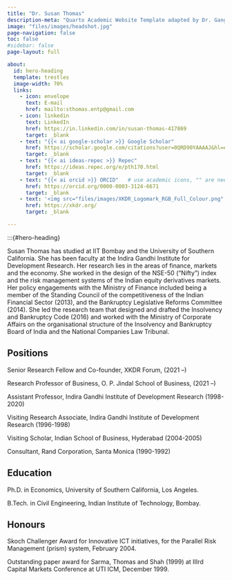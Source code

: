 ```yaml
---
title: "Dr. Susan Thomas"
description-meta: "Quarto Academic Website Template adapted by Dr. Gang He"
image: "files/images/headshot.jpg"
page-navigation: false
toc: false
#sidebar: false
page-layout: full

about:
  id: hero-heading
  template: trestles
  image-width: 70%
  links:
    - icon: envelope
      text: E-mail
      href: mailto:sthomas.entp@gmail.com  
    - icon: linkedin
      text: LinkedIn
      href: https://in.linkedin.com/in/susan-thomas-417869
      target: _blank
    - text: "{{< ai google-scholar >}} Google Scholar"
      href: https://scholar.google.com/citations?user=0QRD90YAAAAJ&hl=en
      target: _blank
    - text: "{{< ai ideas-repec >}} Repec"
      href: https://ideas.repec.org/e/pth170.html
      target: _blank
    - text: "{{< ai orcid >}} ORCID"   # use academic icons, "" are needed, you also need to install the fontawesome extension
      href: https://orcid.org/0000-0003-3124-6671
      target: _blank
    - text: '<img src="files/images/XKDR_Logomark_RGB_Full_Colour.png" alt="XKDR Logo" height="15"> XKDR Forum'
      href: https://xkdr.org/
      target: _blank

---
```


:::{#hero-heading}

Susan Thomas has studied at IIT Bombay and the University of Southern California. She has been faculty at the Indira Gandhi Institute for Development Research. Her research lies in the areas of finance, markets and the economy. She worked in the design of the NSE-50 ("Nifty") index and the risk management systems of the Indian equity derivatives markets. Her policy engagements with the Ministry of Finance included being a member of the Standing Council of the competitiveness of the Indian Financial Sector (2013), and the Bankruptcy Legislative Reforms Committee (2014). She led the research team that designed and drafted the Insolvency and Bankruptcy Code (2016) and worked with the Ministry of Corporate Affairs on the organisational structure of the Insolvency and Bankruptcy Board of India and the National Companies Law Tribunal.

## Positions

Senior Research Fellow and Co-founder, XKDR Forum, (2021 –)

Research Professor of Business, O. P. Jindal School of Business, (2021 –)

Assistant Professor, Indira Gandhi Institute of Development Research (1998-2020)

Visiting Research Associate, Indira Gandhi Institute of Development Research (1996-1998)

Visiting Scholar, Indian School of Business, Hyderabad (2004-2005)

Consultant, Rand Corporation, Santa Monica (1990-1992)

## Education

Ph.D. in Economics, University of Southern California, Los Angeles.

B.Tech. in Civil Engineering, Indian Institute of Technology, Bombay.

## Honours

Skoch Challenger Award for Innovative ICT initiatives, for the Parallel Risk Management (prism) system, February 2004.

Outstanding paper award for Sarma, Thomas and Shah (1999) at IIIrd Capital Markets Conference at UTI ICM, December 1999.